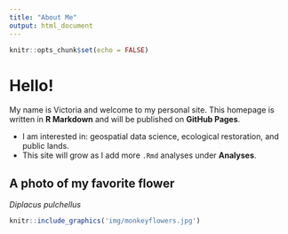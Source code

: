 ---
title: "About Me"
output: html_document
---

```{r setup_index, include=FALSE}
knitr::opts_chunk$set(echo = FALSE)
```

# Hello!

My name is Victoria and welcome to my personal site. This homepage is written in **R Markdown** and will be published on **GitHub Pages**.

- I am interested in: geospatial data science, ecological restoration, and public lands. 
- This site will grow as I add more `.Rmd` analyses under **Analyses**.

## A photo of my favorite flower 
*Diplacus pulchellus*

```{r echo=FALSE, out.width='300px'}
knitr::include_graphics('img/monkeyflowers.jpg')
```

